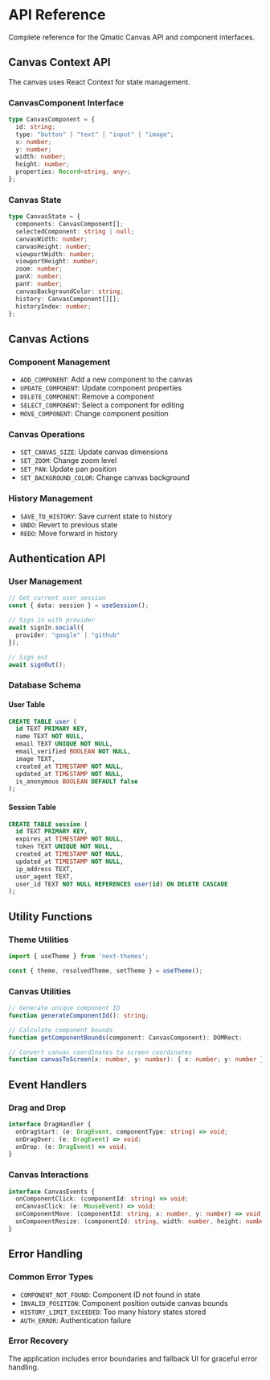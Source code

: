 # API Reference

Complete reference for the Qmatic Canvas API and component interfaces.

## Canvas Context API

The canvas uses React Context for state management.

### CanvasComponent Interface

```typescript
type CanvasComponent = {
  id: string;
  type: "button" | "text" | "input" | "image";
  x: number;
  y: number;
  width: number;
  height: number;
  properties: Record<string, any>;
};
```

### Canvas State

```typescript
type CanvasState = {
  components: CanvasComponent[];
  selectedComponent: string | null;
  canvasWidth: number;
  canvasHeight: number;
  viewportWidth: number;
  viewportHeight: number;
  zoom: number;
  panX: number;
  panY: number;
  canvasBackgroundColor: string;
  history: CanvasComponent[][];
  historyIndex: number;
};
```

## Canvas Actions

### Component Management

- `ADD_COMPONENT`: Add a new component to the canvas
- `UPDATE_COMPONENT`: Update component properties
- `DELETE_COMPONENT`: Remove a component
- `SELECT_COMPONENT`: Select a component for editing
- `MOVE_COMPONENT`: Change component position

### Canvas Operations

- `SET_CANVAS_SIZE`: Update canvas dimensions
- `SET_ZOOM`: Change zoom level
- `SET_PAN`: Update pan position
- `SET_BACKGROUND_COLOR`: Change canvas background

### History Management

- `SAVE_TO_HISTORY`: Save current state to history
- `UNDO`: Revert to previous state
- `REDO`: Move forward in history

## Authentication API

### User Management

```typescript
// Get current user session
const { data: session } = useSession();

// Sign in with provider
await signIn.social({
  provider: "google" | "github"
});

// Sign out
await signOut();
```

### Database Schema

#### User Table
```sql
CREATE TABLE user (
  id TEXT PRIMARY KEY,
  name TEXT NOT NULL,
  email TEXT UNIQUE NOT NULL,
  email_verified BOOLEAN NOT NULL,
  image TEXT,
  created_at TIMESTAMP NOT NULL,
  updated_at TIMESTAMP NOT NULL,
  is_anonymous BOOLEAN DEFAULT false
);
```

#### Session Table
```sql
CREATE TABLE session (
  id TEXT PRIMARY KEY,
  expires_at TIMESTAMP NOT NULL,
  token TEXT UNIQUE NOT NULL,
  created_at TIMESTAMP NOT NULL,
  updated_at TIMESTAMP NOT NULL,
  ip_address TEXT,
  user_agent TEXT,
  user_id TEXT NOT NULL REFERENCES user(id) ON DELETE CASCADE
);
```

## Utility Functions

### Theme Utilities

```typescript
import { useTheme } from 'next-themes';

const { theme, resolvedTheme, setTheme } = useTheme();
```

### Canvas Utilities

```typescript
// Generate unique component ID
function generateComponentId(): string;

// Calculate component bounds
function getComponentBounds(component: CanvasComponent): DOMRect;

// Convert canvas coordinates to screen coordinates
function canvasToScreen(x: number, y: number): { x: number; y: number };
```

## Event Handlers

### Drag and Drop

```typescript
interface DragHandler {
  onDragStart: (e: DragEvent, componentType: string) => void;
  onDragOver: (e: DragEvent) => void;
  onDrop: (e: DragEvent) => void;
}
```

### Canvas Interactions

```typescript
interface CanvasEvents {
  onComponentClick: (componentId: string) => void;
  onCanvasClick: (e: MouseEvent) => void;
  onComponentMove: (componentId: string, x: number, y: number) => void;
  onComponentResize: (componentId: string, width: number, height: number) => void;
}
```

## Error Handling

### Common Error Types

- `COMPONENT_NOT_FOUND`: Component ID not found in state
- `INVALID_POSITION`: Component position outside canvas bounds
- `HISTORY_LIMIT_EXCEEDED`: Too many history states stored
- `AUTH_ERROR`: Authentication failure

### Error Recovery

The application includes error boundaries and fallback UI for graceful error handling.